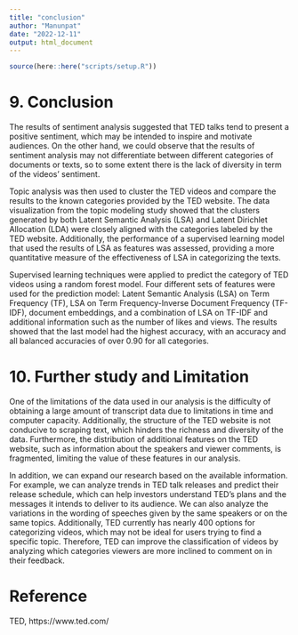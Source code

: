 ---
title: "conclusion"
author: "Manunpat"
date: "2022-12-11"
output: html_document
---

```{r,include=FALSE}
source(here::here("scripts/setup.R"))
```

# 9. Conclusion      

The results of sentiment analysis suggested that TED talks tend to present a positive sentiment, which may be intended to inspire and motivate audiences. On the other hand, we could observe that the results of sentiment analysis may not differentiate between different categories of documents or texts, so to some extent there is the lack of diversity in term of the videos' sentiment.  

Topic analysis was then used to cluster the TED videos and compare the results to the known categories provided by the TED website. The data visualization from the topic modeling study showed that the clusters generated by both Latent Semantic Analysis (LSA) and Latent Dirichlet Allocation (LDA) were closely aligned with the categories labeled by the TED website. Additionally, the performance of a supervised learning model that used the results of LSA as features was assessed, providing a more quantitative measure of the effectiveness of LSA in categorizing the texts.

Supervised learning techniques were applied to predict the category of TED videos using a random forest model. Four different sets of features were used for the prediction model: Latent Semantic Analysis (LSA) on Term Frequency (TF), LSA on Term Frequency-Inverse Document Frequency (TF-IDF), document embeddings, and a combination of LSA on TF-IDF and additional information such as the number of likes and views. The results showed that the last model had the highest accuracy, with an accuracy and all balanced accuracies of over 0.90 for all categories.

  
# 10. Further study and Limitation    

One of the limitations of the data used in our analysis is the difficulty of obtaining a large amount of transcript data due to limitations in time and computer capacity. Additionally, the structure of the TED website is not conducive to scraping text, which hinders the richness and diversity of the data. Furthermore, the distribution of additional features on the TED website, such as information about the speakers and viewer comments, is fragmented, limiting the value of these features in our analysis.

In addition, we can expand our research based on the available information. For example, we can analyze trends in TED talk releases and predict their release schedule, which can help investors understand TED's plans and the messages it intends to deliver to its audience. We can also analyze the variations in the wording of speeches given by the same speakers or on the same topics. Additionally, TED currently has nearly 400 options for categorizing videos, which may not be ideal for users trying to find a specific topic. Therefore, TED can improve the classification of videos by analyzing which categories viewers are more inclined to comment on in their feedback.     

# Reference   
TED, https://www.ted.com/